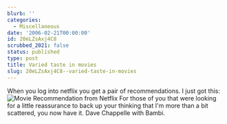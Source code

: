 ```yaml
---
blurb: ''
categories:
  - Miscellaneous
date: '2006-02-21T00:00:00'
id: 20eLZsAxj4C8
scrubbed_2021: false
status: published
type: post
title: Varied taste in movies
slug: 20eLZsAxj4C8--varied-taste-in-movies
---
```


When you log into netflix you get a pair of recommendations. I just
got this:
![Movie Recommendation from Netflix](http://www.alanwsmith.com/blog/wp-content/uploads/2006/02/movies_cropped.jpg "Movie Recommendation from Netflix")
For those of you that were looking for a little reassurance to back
up your thinking that I'm more than a bit scattered, you now have
it. Dave Chappelle with Bambi.
